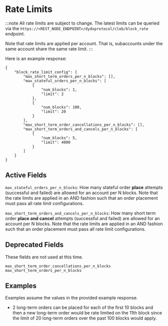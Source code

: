 # Rate Limits

:::note
All rate limits are subject to change. The latest limits can be queried via the `https://<REST_NODE_ENDPOINT>/dydxprotocol/clob/block_rate` endpoint.

Note that rate limits are applied per account. That is, subaccounts under the same account share the same rate limit.
:::

Here is an example response:

```
{
    "block_rate_limit_config": {
        "max_short_term_orders_per_n_blocks": [],
        "max_stateful_orders_per_n_blocks": [
            {
                "num_blocks": 1,
                "limit": 2
            },
            {
                "num_blocks": 100,
                "limit": 20
            }
        ],
        "max_short_term_order_cancellations_per_n_blocks": [],
        "max_short_term_orders_and_cancels_per_n_blocks": [
            {
                "num_blocks": 5,
                "limit": 4000
            }
        ]
    }
}
```

## Active Fields

`max_stateful_orders_per_n_blocks`: How many stateful order **place** attempts (successful and failed) are allowed for an account per N blocks. Note that the rate limits are applied in an AND fashion such that an order placement must pass all rate limit configurations.

`max_short_term_orders_and_cancels_per_n_blocks`: How many short term order **place and cancel** attempts (successful and failed) are allowed for an account per N blocks. Note that the rate limits are applied in an AND fashion such that an order placement must pass all rate limit configurations.

## Deprecated Fields

These fields are not used at this time.

`max_short_term_order_cancellations_per_n_blocks`
`max_short_term_orders_per_n_blocks`

## Examples

Examples assume the values in the provided example response.

* 2 long-term orders can be placed for each of the first 10 blocks and then a new long-term order would be rate limited on the 11th block since the limit of 20 long-term orders over the past 100 blocks would apply.
